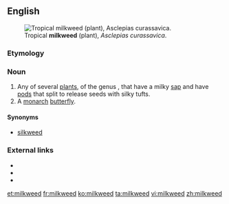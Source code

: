 ==English==
[[File:Asclepias_curassavica13.jpg|thumb|Tropical '''milkweed''' (plant), ''Asclepias curassavica''.]]
===Etymology===
{{compound|milk|weed}}

===Noun===
{{en-noun}}

# Any of several [[plant]]s, of the genus {{taxlink|Asclepias|genus}}, that have a milky [[sap]] and have [[pod]]s that split to release seeds with silky tufts.
# A [[monarch]] [[butterfly]].

====Synonyms====
* [[silkweed]]

===External links===
* {{pedia}}
* {{specieslite|Asclepiaa}}
* {{R:USDA Plants|ASCLE}}


[[et:milkweed]]
[[fr:milkweed]]
[[ko:milkweed]]
[[ta:milkweed]]
[[vi:milkweed]]
[[zh:milkweed]]